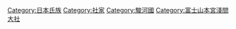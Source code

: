 [[Category:日本氏族|Category:日本氏族]]
[[Category:社家|Category:社家]]
[[Category:駿河國|Category:駿河國]]
[[Category:富士山本宮淺間大社|Category:富士山本宮淺間大社]]